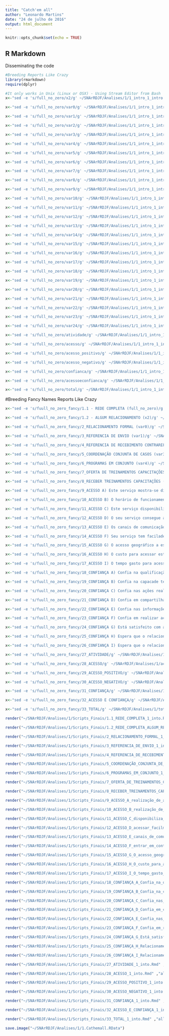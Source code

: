 ```yaml
---
title: "Catch'em all"
author: "Leonardo Martins"
date: "24 de julho de 2016"
output: html_document
---
```


```r
knitr::opts_chunk$set(echo = TRUE)
```

## R Markdown
Disseminating the code

```r
#Breeding Reports Like Crazy
library(rmarkdown)
require(dplyr)
```

```r
#It only works in Unix (Linux or OSX) - Using Stream Editor from Bash
x<-"sed -e 's/full_no_zero/x2/g' ~/SNArRDJF/Analises/1/1_intro_1_intro.Rmd > ~/SNArRDJF/Analises/1/x2_1_into.Rmd" %>% system()

x<-"sed -e 's/full_no_zero/var0/g' ~/SNArRDJF/Analises/1/1_intro_1_intro.Rmd > ~/SNArRDJF/Analises/1/var0_1_into.Rmd" %>% system()

x<-"sed -e 's/full_no_zero/var1/g' ~/SNArRDJF/Analises/1/1_intro_1_intro.Rmd > ~/SNArRDJF/Analises/1/var1_1_into.Rmd" %>% system()

x<-"sed -e 's/full_no_zero/var2/g' ~/SNArRDJF/Analises/1/1_intro_1_intro.Rmd > ~/SNArRDJF/Analises/1/var2_1_into.Rmd" %>% system()

x<-"sed -e 's/full_no_zero/var3/g' ~/SNArRDJF/Analises/1/1_intro_1_intro.Rmd > ~/SNArRDJF/Analises/1/var3_1_into.Rmd" %>% system()

x<-"sed -e 's/full_no_zero/var4/g' ~/SNArRDJF/Analises/1/1_intro_1_intro.Rmd > ~/SNArRDJF/Analises/1/var4_1_into.Rmd" %>% system()

x<-"sed -e 's/full_no_zero/var5/g' ~/SNArRDJF/Analises/1/1_intro_1_intro.Rmd > ~/SNArRDJF/Analises/1/var5_1_into.Rmd" %>% system()

x<-"sed -e 's/full_no_zero/var6/g' ~/SNArRDJF/Analises/1/1_intro_1_intro.Rmd > ~/SNArRDJF/Analises/1/var6_1_into.Rmd" %>% system()

x<-"sed -e 's/full_no_zero/var7/g' ~/SNArRDJF/Analises/1/1_intro_1_intro.Rmd > ~/SNArRDJF/Analises/1/var7_1_into.Rmd" %>% system()

x<-"sed -e 's/full_no_zero/var8/g' ~/SNArRDJF/Analises/1/1_intro_1_intro.Rmd > ~/SNArRDJF/Analises/1/var8_1_into.Rmd" %>% system()

x<-"sed -e 's/full_no_zero/var9/g' ~/SNArRDJF/Analises/1/1_intro_1_intro.Rmd > ~/SNArRDJF/Analises/1/var9_1_into.Rmd" %>% system()

x<-"sed -e 's/full_no_zero/var10/g' ~/SNArRDJF/Analises/1/1_intro_1_intro.Rmd > ~/SNArRDJF/Analises/1/var10_1_into.Rmd" %>% system()

x<-"sed -e 's/full_no_zero/var11/g' ~/SNArRDJF/Analises/1/1_intro_1_intro.Rmd > ~/SNArRDJF/Analises/1/var11_1_into.Rmd" %>% system()

x<-"sed -e 's/full_no_zero/var12/g' ~/SNArRDJF/Analises/1/1_intro_1_intro.Rmd > ~/SNArRDJF/Analises/1/var12_1_into.Rmd" %>% system()

x<-"sed -e 's/full_no_zero/var13/g' ~/SNArRDJF/Analises/1/1_intro_1_intro.Rmd > ~/SNArRDJF/Analises/1/var13_1_into.Rmd" %>% system()

x<-"sed -e 's/full_no_zero/var14/g' ~/SNArRDJF/Analises/1/1_intro_1_intro.Rmd > ~/SNArRDJF/Analises/1/var14_1_into.Rmd" %>% system()

x<-"sed -e 's/full_no_zero/var15/g' ~/SNArRDJF/Analises/1/1_intro_1_intro.Rmd > ~/SNArRDJF/Analises/1/var15_1_into.Rmd" %>% system()

x<-"sed -e 's/full_no_zero/var16/g' ~/SNArRDJF/Analises/1/1_intro_1_intro.Rmd > ~/SNArRDJF/Analises/1/var16_1_into.Rmd" %>% system()

x<-"sed -e 's/full_no_zero/var17/g' ~/SNArRDJF/Analises/1/1_intro_1_intro.Rmd > ~/SNArRDJF/Analises/1/var17_1_into.Rmd" %>% system()

x<-"sed -e 's/full_no_zero/var18/g' ~/SNArRDJF/Analises/1/1_intro_1_intro.Rmd > ~/SNArRDJF/Analises/1/var18_1_into.Rmd" %>% system()

x<-"sed -e 's/full_no_zero/var19/g' ~/SNArRDJF/Analises/1/1_intro_1_intro.Rmd > ~/SNArRDJF/Analises/1/var19_1_into.Rmd" %>% system()

x<-"sed -e 's/full_no_zero/var20/g' ~/SNArRDJF/Analises/1/1_intro_1_intro.Rmd > ~/SNArRDJF/Analises/1/var20_1_into.Rmd" %>% system()

x<-"sed -e 's/full_no_zero/var21/g' ~/SNArRDJF/Analises/1/1_intro_1_intro.Rmd > ~/SNArRDJF/Analises/1/var21_1_into.Rmd" %>% system()

x<-"sed -e 's/full_no_zero/var22/g' ~/SNArRDJF/Analises/1/1_intro_1_intro.Rmd > ~/SNArRDJF/Analises/1/var22_1_into.Rmd" %>% system()

x<-"sed -e 's/full_no_zero/var23/g' ~/SNArRDJF/Analises/1/1_intro_1_intro.Rmd > ~/SNArRDJF/Analises/1/var23_1_into.Rmd" %>% system()

x<-"sed -e 's/full_no_zero/var24/g' ~/SNArRDJF/Analises/1/1_intro_1_intro.Rmd > ~/SNArRDJF/Analises/1/var24_1_into.Rmd" %>% system()

x<-"sed -e 's/full_no_zero/atividade/g' ~/SNArRDJF/Analises/1/1_intro_1_intro.Rmd > ~/SNArRDJF/Analises/1/atividade_1_into.Rmd" %>% system()

x<-"sed -e 's/full_no_zero/acesso/g' ~/SNArRDJF/Analises/1/1_intro_1_intro.Rmd > ~/SNArRDJF/Analises/1/acesso_1_into.Rmd" %>% system()

x<-"sed -e 's/full_no_zero/acesso_positivo/g' ~/SNArRDJF/Analises/1/1_intro_1_intro.Rmd > ~/SNArRDJF/Analises/1/acesso_positivo_1_into.Rmd" %>% system()

x<-"sed -e 's/full_no_zero/acesso_negativo/g' ~/SNArRDJF/Analises/1/1_intro_1_intro.Rmd > ~/SNArRDJF/Analises/1/acesso_negativo_1_into.Rmd" %>% system()

x<-"sed -e 's/full_no_zero/confianca/g' ~/SNArRDJF/Analises/1/1_intro_1_intro.Rmd > ~/SNArRDJF/Analises/1/confianca_1_into.Rmd" %>% system()

x<-"sed -e 's/full_no_zero/acessoeconfianca/g' ~/SNArRDJF/Analises/1/1_intro_1_intro.Rmd > ~/SNArRDJF/Analises/1/acessoeconfianca_1_into.Rmd" %>% system()

x<-"sed -e 's/full_no_zero/total/g' ~/SNArRDJF/Analises/1/1_intro_1_intro.Rmd > ~/SNArRDJF/Analises/1/total_1_into.Rmd" %>% system()
```

#Breeding Fancy Names Reports Like Crazy
```r
x<-"sed -e 's/fuull_no_zero_fancy/1.1 - REDE COMPLETA (full_no_zero)/g' ~/SNArRDJF/Analises/1/1_intro_1_intro.Rmd >  ~/SNArRDJF/Analises/1/Scripts_Finais/1.1_REDE_COMPLETA_1_into.Rmd" %>% system()

x<-"sed -e 's/fuull_no_zero_fancy/1.2 - ALGUM RELACIONAMENTO (x2)/g' ~/SNArRDJF/Analises/1/x2_1_into.Rmd >  ~/SNArRDJF/Analises/1/Scripts_Finais/1.2_REDE_COMPLETA_ALGUM_RELACIONAMENTO_1_into.Rmd" %>% system()

x<-"sed -e 's/fuull_no_zero_fancy/2_RELACIONAMENTO FORMAL (var0)/g' ~/SNArRDJF/Analises/1/var0_1_into.Rmd >  ~/SNArRDJF/Analises/1/Scripts_Finais/2_RELACIONAMENTO_FORMAL_1_into.Rmd" %>% system()

x<-"sed -e 's/fuull_no_zero_fancy/3_REFERENCIA DE ENVIO (var1)/g' ~/SNArRDJF/Analises/1/var1_1_into.Rmd >  ~/SNArRDJF/Analises/1/Scripts_Finais/3_REFERENCIA_DE_ENVIO_1_into.Rmd" %>% system()

x<-"sed -e 's/fuull_no_zero_fancy/4_REFERENCIA DE RECEBIMENTO CONTRAREFERENCIA (var2)/g' ~/SNArRDJF/Analises/1/var2_1_into.Rmd >  ~/SNArRDJF/Analises/1/Scripts_Finais/4_REFERENCIA_DE_RECEBIMENTO_CONTRAREFERENCIA_1_into.Rmd" %>% system()

x<-"sed -e 's/fuull_no_zero_fancy/5_COORDENAÇÃO CONJUNTA DE CASOS (var3)/g' ~/SNArRDJF/Analises/1/var3_1_into.Rmd >  ~/SNArRDJF/Analises/1/Scripts_Finais/5_COORDENAÇÃO_CONJUNTA_DE_CASOS_1_into.Rmd" %>% system()

x<-"sed -e 's/fuull_no_zero_fancy/6_PROGRAMAS EM CONJUNTO (var4)/g' ~/SNArRDJF/Analises/1/var4_1_into.Rmd >  ~/SNArRDJF/Analises/1/Scripts_Finais/6_PROGRAMAS_EM_CONJUNTO_1_into.Rmd" %>% system()

x<-"sed -e 's/fuull_no_zero_fancy/7_OFERTA DE TREINAMENTOS CAPACITAÇÕES (var5)/g' ~/SNArRDJF/Analises/1/var5_1_into.Rmd >  ~/SNArRDJF/Analises/1/Scripts_Finais/7_OFERTA_DE_TREINAMENTOS_CAPACITAÇÕES_1_into.Rmd" %>% system()

x<-"sed -e 's/fuull_no_zero_fancy/8_RECEBER TREINAMENTOS CAPACITAÇÕES (var6)/g' ~/SNArRDJF/Analises/1/var6_1_into.Rmd >  ~/SNArRDJF/Analises/1/Scripts_Finais/8_RECEBER_TREINAMENTOS_CAPACITAÇÕES_1_into.Rmd" %>% system()

x<-"sed -e 's/fuull_no_zero_fancy/9_ACESSO A) Este serviço mostra-se disponível para realização de ativades em conjunto. (var7)/g' ~/SNArRDJF/Analises/1/var7_1_into.Rmd >  ~/SNArRDJF/Analises/1/Scripts_Finais/9_ACESSO_A_realização_de_ativades_em_conjunto_1_into.Rmd" %>% system()

x<-"sed -e 's/fuull_no_zero_fancy/10_ACESSO B) O horário de funcionamento deste serviço possibilita a realização de ações em conjunto. (var8)/g' ~/SNArRDJF/Analises/1/var8_1_into.Rmd >  ~/SNArRDJF/Analises/1/Scripts_Finais/10_ACESSO_B_realização_de_ações_em_conjunto_1_into.Rmd" %>% system()

x<-"sed -e 's/fuull_no_zero_fancy/11_ACESSO C) Este serviço disponibiliza informações sobre suas ativades para o seu serviço. (var9)/g' ~/SNArRDJF/Analises/1/var9_1_into.Rmd >  ~/SNArRDJF/Analises/1/Scripts_Finais/11_ACESSO_C_disponibiliza_informações_1_into.Rmd" %>% system()

x<-"sed -e 's/fuull_no_zero_fancy/12_ACESSO D) O seu serviço consegue acessar facilmente informações deste serviço. (var10)/g' ~/SNArRDJF/Analises/1/var10_1_into.Rmd >  ~/SNArRDJF/Analises/1/Scripts_Finais/12_ACESSO_D_acessar_facilmente_informações_1_into.Rmd" %>% system()

x<-"sed -e 's/fuull_no_zero_fancy/13_ACESSO E) Os canais de comunicação com este serviço são suficientes para realização de ações em conjunto. (var11)/g' ~/SNArRDJF/Analises/1/var11_1_into.Rmd >  ~/SNArRDJF/Analises/1/Scripts_Finais/13_ACESSO_E_canais_de_comunicação_suficientes_1_into.Rmd" %>% system()

x<-"sed -e 's/fuull_no_zero_fancy/14_ACESSO F) Seu serviço tem facilade de entrar em contato com este serviço para realizar ativades em conjunto (var12)./g' ~/SNArRDJF/Analises/1/var12_1_into.Rmd >  ~/SNArRDJF/Analises/1/Scripts_Finais/14_ACESSO_F_entrar_em_contato_ara_realizar_ativades_1_into.Rmd" %>% system()

x<-"sed -e 's/fuull_no_zero_fancy/15_ACESSO G) O acesso geográfico a este serviço impede a realização de ativades em conjunto. (var13) /g' ~/SNArRDJF/Analises/1/var13_1_into.Rmd >  ~/SNArRDJF/Analises/1/Scripts_Finais/15_ACESSO_G_O_acesso_geográfico_impede_1_into.Rmd" %>% system()

x<-"sed -e 's/fuull_no_zero_fancy/16_ACESSO H) O custo para acessar este serviço impede a realização de ativades em conjunto. (var14)/g' ~/SNArRDJF/Analises/1/var14_1_into.Rmd >  ~/SNArRDJF/Analises/1/Scripts_Finais/16_ACESSO_H_O_custo_para_acessar_1_into.Rmd" %>% system()

x<-"sed -e 's/fuull_no_zero_fancy/17_ACESSO I) O tempo gasto para acessar este serviço impede a realização ativades em conjunto. (var15)/g' ~/SNArRDJF/Analises/1/var15_1_into.Rmd >  ~/SNArRDJF/Analises/1/Scripts_Finais/17_ACESSO_I_O_tempo_gasto_para_acessar_este_serviço_1_into.Rmd" %>% system()

x<-"sed -e 's/fuull_no_zero_fancy/18_CONFIANÇA A) Confia na qualificação profissional da equipe deste serviço.(var16)/g' ~/SNArRDJF/Analises/1/var16_1_into.Rmd >  ~/SNArRDJF/Analises/1/Scripts_Finais/18_CONFIANÇA_A_Confia_na_qualificação_profissional_1_into.Rmd" %>% system()

x<-"sed -e 's/fuull_no_zero_fancy/19_CONFIANÇA B) Confia na capacade técnica da equipe deste serviço. (var17)/g' ~/SNArRDJF/Analises/1/var17_1_into.Rmd >  ~/SNArRDJF/Analises/1/Scripts_Finais/19_CONFIANÇA_B_Confia_na_capacade_técnica_1_into.Rmd" %>% system()

x<-"sed -e 's/fuull_no_zero_fancy/20_CONFIANÇA C) Confia nas ações realizadas por este serviço. (var18)/g' ~/SNArRDJF/Analises/1/var18_1_into.Rmd >  ~/SNArRDJF/Analises/1/Scripts_Finais/20_CONFIANÇA_C_Confia_nas_ações_realizadas_1_into.Rmd" %>% system()

x<-"sed -e 's/fuull_no_zero_fancy/21_CONFIANÇA D) Confia em compartilhar informações internas com este serviço. (var19) /g' ~/SNArRDJF/Analises/1/var19_1_into.Rmd >  ~/SNArRDJF/Analises/1/Scripts_Finais/21_CONFIANÇA_D_Confia_em_compartilhar_informações_1_into.Rmd" %>% system()

x<-"sed -e 's/fuull_no_zero_fancy/22_CONFIANÇA E) Confia nas informações recebas deste serviço (var20)./g' ~/SNArRDJF/Analises/1/var20_1_into.Rmd >  ~/SNArRDJF/Analises/1/Scripts_Finais/22_CONFIANÇA_E_Confia_nas_informações_recebidas_1_into.Rmd" %>% system()

x<-"sed -e 's/fuull_no_zero_fancy/23_CONFIANÇA F) Confia em realizar ações conjuntas com este serviço (var21)./g' ~/SNArRDJF/Analises/1/var21_1_into.Rmd >  ~/SNArRDJF/Analises/1/Scripts_Finais/23_CONFIANÇA_F_Confia_em_realizar_ações_conjuntas_1_into.Rmd" %>% system()

x<-"sed -e 's/fuull_no_zero_fancy/24_CONFIANÇA G) Está satisfeito com as ações desempenhadas por este serviço (var22)./g' ~/SNArRDJF/Analises/1/var22_1_into.Rmd >  ~/SNArRDJF/Analises/1/Scripts_Finais/24_CONFIANÇA_G_Está_satisfeito_com_as_ações_desempenhadas_1_into.Rmd" %>% system()

x<-"sed -e 's/fuull_no_zero_fancy/25_CONFIANÇA H) Espera que o relacionamento com este serviço continue nos próximos anos (var23)./g' ~/SNArRDJF/Analises/1/var23_1_into.Rmd >  ~/SNArRDJF/Analises/1/Scripts_Finais/25_CONFIANÇA_H_Relacionamento_continue_nos_próximos_anos_1_into.Rmd" %>% system()

x<-"sed -e 's/fuull_no_zero_fancy/26_CONFIANÇA I) Espera que o relacionamento com este serviço se fortaleça nos próximos anos. (var24)/g' ~/SNArRDJF/Analises/1/var24_1_into.Rmd >  ~/SNArRDJF/Analises/1/Scripts_Finais/26_CONFIANÇA_I_Relacionamento_se_fortaleça_nos_próximos_anos_1_into.Rmd" %>% system()

x<-"sed -e 's/fuull_no_zero_fancy/27_ATIVIDADE/g' ~/SNArRDJF/Analises/1/atividade_1_into.Rmd >  ~/SNArRDJF/Analises/1/Scripts_Finais/27_ATIVIDADE_1_into.Rmd" %>% system()

x<-"sed -e 's/fuull_no_zero_fancy/28_ACESSO/g' ~/SNArRDJF/Analises/1/acesso_1_into.Rmd >  ~/SNArRDJF/Analises/1/Scripts_Finais/28_ACESSO_1_into.Rmd" %>% system()

x<-"sed -e 's/fuull_no_zero_fancy/29_ACESSO_POSITIVO/g' ~/SNArRDJF/Analises/1/acesso_positivo_1_into.Rmd >  ~/SNArRDJF/Analises/1/Scripts_Finais/29_ACESSO_POSITIVO_1_into.Rmd" %>% system()

x<-"sed -e 's/fuull_no_zero_fancy/30_ACESSO_NEGATIVO/g' ~/SNArRDJF/Analises/1/acesso_negativo_1_into.Rmd >  ~/SNArRDJF/Analises/1/Scripts_Finais/30_ACESSO_NEGATIVO_1_into.Rmd" %>% system()

x<-"sed -e 's/fuull_no_zero_fancy/31_CONFIANÇA/g' ~/SNArRDJF/Analises/1/confianca_1_into.Rmd >  ~/SNArRDJF/Analises/1/Scripts_Finais/31_CONFIANÇA_1_into.Rmd" %>% system()

x<-"sed -e 's/fuull_no_zero_fancy/32_ACESSO E CONFIANÇA/g' ~/SNArRDJF/Analises/1/acessoeconfianca_1_into.Rmd >  ~/SNArRDJF/Analises/1/Scripts_Finais/32_ACESSO_E_CONFIANÇA_1_into.Rmd" %>% system()

x<-"sed -e 's/fuull_no_zero_fancy/33_TOTAL/g' ~/SNArRDJF/Analises/1/total_1_into.Rmd >  ~/SNArRDJF/Analises/1/Scripts_Finais/33_TOTAL_1_into.Rmd" %>% system()
```

```r
render("~/SNArRDJF/Analises/1/Scripts_Finais/1.1_REDE_COMPLETA_1_into.Rmd","all")

render("~/SNArRDJF/Analises/1/Scripts_Finais/1.2_REDE_COMPLETA_ALGUM_RELACIONAMENTO_1_into.Rmd","all")

render("~/SNArRDJF/Analises/1/Scripts_Finais/2_RELACIONAMENTO_FORMAL_1_into.Rmd" ,"all")

render("~/SNArRDJF/Analises/1/Scripts_Finais/3_REFERENCIA_DE_ENVIO_1_into.Rmd" ,"all")

render("~/SNArRDJF/Analises/1/Scripts_Finais/4_REFERENCIA_DE_RECEBIMENTO_CONTRAREFERENCIA_1_into.Rmd" ,"all")

render("~/SNArRDJF/Analises/1/Scripts_Finais/5_COORDENAÇÃO_CONJUNTA_DE_CASOS_1_into.Rmd" ,"all")

render("~/SNArRDJF/Analises/1/Scripts_Finais/6_PROGRAMAS_EM_CONJUNTO_1_into.Rmd" ,"all")

render("~/SNArRDJF/Analises/1/Scripts_Finais/7_OFERTA_DE_TREINAMENTOS_CAPACITAÇÕES_1_into.Rmd" ,"all")

render("~/SNArRDJF/Analises/1/Scripts_Finais/8_RECEBER_TREINAMENTOS_CAPACITAÇÕES_1_into.Rmd" ,"all")

render("~/SNArRDJF/Analises/1/Scripts_Finais/9_ACESSO_A_realização_de_ativades_em_conjunto_1_into.Rmd" ,"all")

render("~/SNArRDJF/Analises/1/Scripts_Finais/10_ACESSO_B_realização_de_ações_em_conjunto_1_into.Rmd" ,"all")

render("~/SNArRDJF/Analises/1/Scripts_Finais/11_ACESSO_C_disponibiliza_informações_1_into.Rmd" ,"all")

render("~/SNArRDJF/Analises/1/Scripts_Finais/12_ACESSO_D_acessar_facilmente_informações_1_into.Rmd" ,"all")

render("~/SNArRDJF/Analises/1/Scripts_Finais/13_ACESSO_E_canais_de_comunicação_suficientes_1_into.Rmd" ,"all")

render("~/SNArRDJF/Analises/1/Scripts_Finais/14_ACESSO_F_entrar_em_contato_ara_realizar_ativades_1_into.Rmd" ,"all")

render("~/SNArRDJF/Analises/1/Scripts_Finais/15_ACESSO_G_O_acesso_geográfico_impede_1_into.Rmd" ,"all")

render("~/SNArRDJF/Analises/1/Scripts_Finais/16_ACESSO_H_O_custo_para_acessar_1_into.Rmd" ,"all")

render("~/SNArRDJF/Analises/1/Scripts_Finais/17_ACESSO_I_O_tempo_gasto_para_acessar_este_serviço_1_into.Rmd" ,"all")

render("~/SNArRDJF/Analises/1/Scripts_Finais/18_CONFIANÇA_A_Confia_na_qualificação_profissional_1_into.Rmd" ,"all")

render("~/SNArRDJF/Analises/1/Scripts_Finais/19_CONFIANÇA_B_Confia_na_capacade_técnica_1_into.Rmd" ,"all")

render("~/SNArRDJF/Analises/1/Scripts_Finais/20_CONFIANÇA_C_Confia_nas_ações_realizadas_1_into.Rmd" ,"all")

render("~/SNArRDJF/Analises/1/Scripts_Finais/21_CONFIANÇA_D_Confia_em_compartilhar_informações_1_into.Rmd" ,"all")

render("~/SNArRDJF/Analises/1/Scripts_Finais/22_CONFIANÇA_E_Confia_nas_informações_recebidas_1_into.Rmd" ,"all")

render("~/SNArRDJF/Analises/1/Scripts_Finais/23_CONFIANÇA_F_Confia_em_realizar_ações_conjuntas_1_into.Rmd" ,"all")

render("~/SNArRDJF/Analises/1/Scripts_Finais/24_CONFIANÇA_G_Está_satisfeito_com_as_ações_desempenhadas_1_into.Rmd" ,"all")

render("~/SNArRDJF/Analises/1/Scripts_Finais/25_CONFIANÇA_H_Relacionamento_continue_nos_próximos_anos_1_into.Rmd" ,"all")

render("~/SNArRDJF/Analises/1/Scripts_Finais/26_CONFIANÇA_I_Relacionamento_se_fortaleça_nos_próximos_anos_1_into.Rmd" ,"all")

render("~/SNArRDJF/Analises/1/Scripts_Finais/27_ATIVIDADE_1_into.Rmd" ,"all")

render("~/SNArRDJF/Analises/1/Scripts_Finais/28_ACESSO_1_into.Rmd" ,"all")

render("~/SNArRDJF/Analises/1/Scripts_Finais/29_ACESSO_POSITIVO_1_into.Rmd" ,"all")

render("~/SNArRDJF/Analises/1/Scripts_Finais/30_ACESSO_NEGATIVO_1_into.Rmd" ,"all")

render("~/SNArRDJF/Analises/1/Scripts_Finais/31_CONFIANÇA_1_into.Rmd" ,"all")

render("~/SNArRDJF/Analises/1/Scripts_Finais/32_ACESSO_E_CONFIANÇA_1_into.Rmd" ,"all")

render("~/SNArRDJF/Analises/1/Scripts_Finais/33_TOTAL_1_into.Rmd" ,"all")
```

```r
save.image("~/SNArRDJF/Analises/1/1.Cathemall.RData")
```

